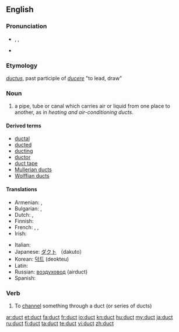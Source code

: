 ==English==

===Pronunciation===
* {{enPR|dŭkt}}, {{IPA|/dʌkt/}}, {{SAMPA|/dVkt/}}
* {{audio|en-us-duct.ogg|Audio (US)}}
*: {{rhymes|ʌkt}}

===Etymology===
{{etyl|la}} ''[[ductus]]'', past participle of ''[[ducere]]'' "to lead, draw"

===Noun===
{{en-noun}}

# a pipe, tube or canal which carries air or liquid from one place to another, as in ''heating and air-conditioning ducts''.

====Derived terms====
* [[ductal]]
* [[ducted]]
* [[ducting]]
* [[ductor]]
* [[duct tape]]
* [[Mullerian duct]]s
* [[Wolffian duct]]s

====Translations====
{{trans-top|a pipe, tube or canal which carries air or liquid from one place to another}}
* Armenian: {{t-|hy|ծորան|tr=çoran}},  {{t-|hy|խողովակ|tr=xoġovak}}
* Bulgarian: {{t+|bg|канал|m}}, {{t|bg|тръба|f}}
* Dutch: {{t+|nl|buis|f}}, {{t+|nl|leiding|f}}
* Finnish: {{t+|fi|putki}}
* French: {{t+|fr|tuyau|m}}, {{t|fr|conduit|m}}, {{t|fr|canalisation|f}}
* Irish: {{t|ga|ducht|m}}
{{trans-mid}}
* Italian: {{t+|it|condotto|m}}
* Japanese: [[ダクト]] （dakuto）
* Korean: [[덕트]] (deokteu)
* Latin: {{t+|la|canalis|m|alt=canālis}}
* Russian: [[воздуховод]] {{m}} (airduct)
* Spanish: {{t-|es|conducto|m}}
{{trans-bottom}}

===Verb===
{{en-verb}}

# To [[channel]] something through a duct (or series of ducts)

[[ar:duct]]
[[et:duct]]
[[fa:duct]]
[[fr:duct]]
[[io:duct]]
[[kn:duct]]
[[hu:duct]]
[[my:duct]]
[[ja:duct]]
[[ru:duct]]
[[fi:duct]]
[[ta:duct]]
[[te:duct]]
[[vi:duct]]
[[zh:duct]]